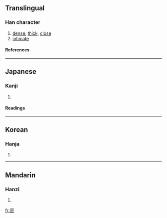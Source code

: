 {{see|密}}

==Translingual==
===Han character===
{{Han char|rn=40|rad=宀|as=07|sn=10|four=|canj=十水金山 (JECU)}}
# [[dense]], [[thick]], [[close]]
# [[intimate]]
====References====
{{Han ref|kx=0287.101|dkj=07190|hdz=20936.040|uh=5BBB|ud=23483}}
----
==Japanese==
===Kanji===
{{ja-kanji|grade=|rs=宀07}}
# {{defn|Japanese}} 
====Readings====
{{ja-readings|on=[[みつ]] (mitsu)|kun=[[しげし]] (shigeshi), [[ひそか]] (hisoka), [[ひそかに]] (hisokani)}}
----
==Korean==
===Hanja===
{{ko-hanja|hangeul=밀|rv=mil|mr=mil}}
# {{defn|Korean}}
----
==Mandarin==
===Hanzi===
{{cmn-hanzi|pin=[[mì]] (mi4)|wg=mi<sup>4</sup>}}
# {{defn|Mandarin}}

[[fr:宻]]